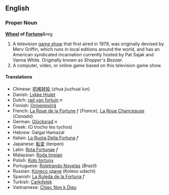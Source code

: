 ==English==

===Proper Noun===
{{Wikipedia}}
'''[[Wheel]] of [[Fortune]]'''&reg

#A television [[game show]] that first aired in 1979, was originally devised by Merv Griffin, which runs in local editions around the world, and has an American syndicated incarnation currently hosted by Pat Sajak and Vanna White.  Originally known as ''Shopper's Bazaar''.
#A computer, video, or online game based on this television game show.


====Translations====
*Chinese: [[抓阄转轮]] (zhua jiuzhuai lun)
*Danish: [[Lykke Hjulet]]
*Dutch: [[rad van fortuin]] ''n''
*Finnish: [[Onnenpyörä]]
*French: [[La Roue de la Fortune]] ''f'' (''France''), [[La Roue Chanceause]] (''Canada'')
*German: [[Glücksrad]] ''n''
*Greek: (O trocho tes tychos)
*Hebrew: Galgal Hamazal
*Italian: [[La Ruota Della Fortuna]] ''f''
*Japanese: [[転変]] (tenpen)
*Latin: [[Rota Fortunae]] ''f''
*Malaysian: [[Roda Impian]]
*Polish: [[Koło fortuny]]
*Portuguese: [[Roletrando Novelas]] (''Brazil'')
*Russian: [[Колесо удачи]] (Koleso udachi)
*Spanish: [[La Ruleda de la Fortuna]] ''f''
*Turkish: [[Çarkıfelek]]
*Vietnamese: [[Chiec Non k Dieu]]